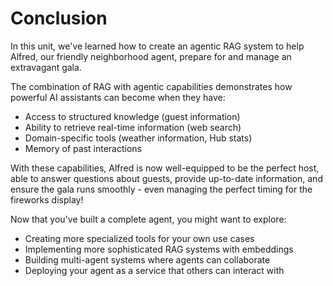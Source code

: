 # Conclusion

In this unit, we've learned how to create an agentic RAG system to help Alfred, our friendly neighborhood agent, prepare for and manage an extravagant gala.

The combination of RAG with agentic capabilities demonstrates how powerful AI assistants can become when they have:
- Access to structured knowledge (guest information)
- Ability to retrieve real-time information (web search)
- Domain-specific tools (weather information, Hub stats)
- Memory of past interactions

With these capabilities, Alfred is now well-equipped to be the perfect host, able to answer questions about guests, provide up-to-date information, and ensure the gala runs smoothly - even managing the perfect timing for the fireworks display!

<Tip>
Now that you've built a complete agent, you might want to explore:

- Creating more specialized tools for your own use cases
- Implementing more sophisticated RAG systems with embeddings
- Building multi-agent systems where agents can collaborate
- Deploying your agent as a service that others can interact with

</Tip>
